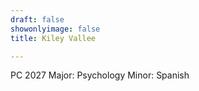 ```yaml
---
draft: false
showonlyimage: false
title: Kiley Vallee

---
```


PC 2027
Major: Psychology
Minor: Spanish